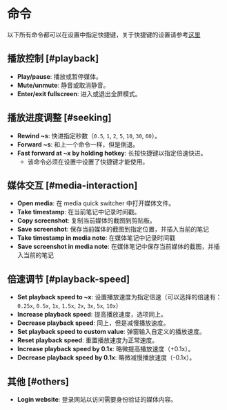 # 命令

以下所有命令都可以在设置中指定快捷键，关于快捷键的设置请参考[这里](https://help.obsidian.md/User+interface/Hotkeys)

## 播放控制 [#playback]

- **Play/pause**: 播放或暂停媒体。
- **Mute/unmute**: 静音或取消静音。
- **Enter/exit fullscreen**: 进入或退出全屏模式。

## 播放进度调整 [#seeking]

- **Rewind ~s**: 快进指定秒数（`0.5`, `1`, `2`, `5`, `10`, `30`, `60`）。
- **Forward ~s**: 和上一个命令一样，但是倒退。
- **Fast forward at ~x by holding hotkey**: 长按快捷键以指定倍速快进。
    - 该命令必须在设置中设置了快捷键才能使用。

## 媒体交互 [#media-interaction]

- **Open media**: 在 media quick switcher 中打开媒体文件。
- **Take timestamp**: 在当前笔记中记录时间戳。
- **Copy screenshot**: 复制当前媒体的截图到剪贴板。
- **Save screenshot**: 保存当前媒体的截图到指定位置，并插入当前的笔记
- **Take timestamp in media note**: 在媒体笔记中记录时间戳
- **Save screenshot in media note**: 在媒体笔记中保存当前媒体的截图，并插入当前的笔记

## 倍速调节 [#playback-speed]

- **Set playback speed to ~x**: 设置播放速度为指定倍速（可以选择的倍速有：`0.25x`, `0.5x`, `1x`, `1.5x`, `2x`, `3x`, `5x`, `10x`）
- **Increase playback speed**: 提高播放速度，选项同上。
- **Decrease playback speed**: 同上，但是减慢播放速度。
- **Set playback speed to custom value**: 弹窗输入自定义的播放速度。
- **Reset playback speed**: 重置播放速度为正常速度。
- **Increase playback speed by 0.1x**: 略微提高播放速度（+0.1x）。
- **Decrease playback speed by 0.1x**: 略微减慢播放速度（-0.1x）。

## 其他 [#others]

- **Login website**: 登录网站以访问需要身份验证的媒体内容。
